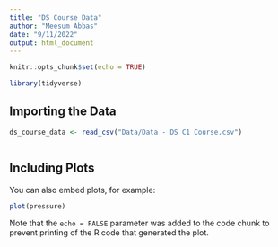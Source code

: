 ```yaml
---
title: "DS Course Data"
author: "Meesum Abbas"
date: "9/11/2022"
output: html_document
---
```


```r
knitr::opts_chunk$set(echo = TRUE)

library(tidyverse)

```

## Importing the Data


```r


ds_course_data <- read_csv("Data/Data - DS C1 Course.csv")



```

## Including Plots

You can also embed plots, for example:

```r
plot(pressure)
```

Note that the `echo = FALSE` parameter was added to the code chunk to prevent printing of the R code that generated the plot.
